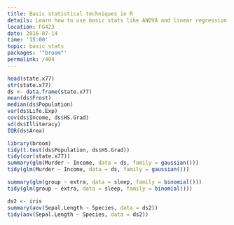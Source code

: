 ```yaml
---
title: Basic statistical techniques in R
details: Learn how to use basic stats like ANOVA and linear regression!
location: FG423
date: 2016-07-14
time: '15:00'
topic: basic stats
packages: '"broom"'
permalink: /404
---
```


```r
head(state.x77)
str(state.x77)
ds <- data.frame(state.x77)
mean(ds$Frost)
median(ds$Population)
var(ds$Life.Exp)
cov(ds$Income, ds$HS.Grad)
sd(ds$Illiteracy)
IQR(ds$Area)

library(broom)
tidy(t.test(ds$Population, ds$HS.Grad))
tidy(cor(state.x77))
summary(glm(Murder ~ Income, data = ds, family = gaussian()))
tidy(glm(Murder ~ Income, data = ds, family = gaussian()))

summary(glm(group ~ extra, data = sleep, family = binomial()))
tidy(glm(group ~ extra, data = sleep, family = binomial()))

ds2 <- iris
summary(aov(Sepal.Length ~ Species, data = ds2))
tidy(aov(Sepal.Length ~ Species, data = ds2))
```

